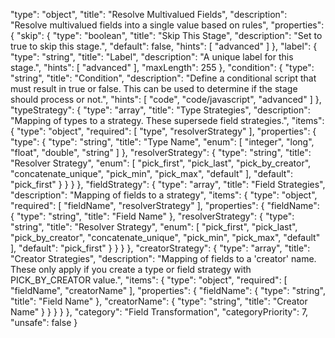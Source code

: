   "type": "object",
  "title": "Resolve Multivalued Fields",
  "description": "Resolve multivalued fields into a single value based on rules",
  "properties": {
    "skip": {
      "type": "boolean",
      "title": "Skip This Stage",
      "description": "Set to true to skip this stage.",
      "default": false,
      "hints": [
        "advanced"
      ]
    },
    "label": {
      "type": "string",
      "title": "Label",
      "description": "A unique label for this stage.",
      "hints": [
        "advanced"
      ],
      "maxLength": 255
    },
    "condition": {
      "type": "string",
      "title": "Condition",
      "description": "Define a conditional script that must result in true or false. This can be used to determine if the stage should process or not.",
      "hints": [
        "code",
        "code/javascript",
        "advanced"
      ]
    },
    "typeStrategy": {
      "type": "array",
      "title": "Type Strategies",
      "description": "Mapping of types to a strategy. These supersede field strategies.",
      "items": {
        "type": "object",
        "required": [
          "type",
          "resolverStrategy"
        ],
        "properties": {
          "type": {
            "type": "string",
            "title": "Type Name",
            "enum": [
              "integer",
              "long",
              "float",
              "double",
              "string"
            ]
          },
          "resolverStrategy": {
            "type": "string",
            "title": "Resolver Strategy",
            "enum": [
              "pick_first",
              "pick_last",
              "pick_by_creator",
              "concatenate_unique",
              "pick_min",
              "pick_max",
              "default"
            ],
            "default": "pick_first"
          }
        }
      }
    },
    "fieldStrategy": {
      "type": "array",
      "title": "Field Strategies",
      "description": "Mapping of fields to a strategy",
      "items": {
        "type": "object",
        "required": [
          "fieldName",
          "resolverStrategy"
        ],
        "properties": {
          "fieldName": {
            "type": "string",
            "title": "Field Name"
          },
          "resolverStrategy": {
            "type": "string",
            "title": "Resolver Strategy",
            "enum": [
              "pick_first",
              "pick_last",
              "pick_by_creator",
              "concatenate_unique",
              "pick_min",
              "pick_max",
              "default"
            ],
            "default": "pick_first"
          }
        }
      }
    },
    "creatorStrategy": {
      "type": "array",
      "title": "Creator Strategies",
      "description": "Mapping of fields to a 'creator' name. These only apply if you create a type or field strategy with PICK_BY_CREATOR value.",
      "items": {
        "type": "object",
        "required": [
          "fieldName",
          "creatorName"
        ],
        "properties": {
          "fieldName": {
            "type": "string",
            "title": "Field Name"
          },
          "creatorName": {
            "type": "string",
            "title": "Creator Name"
          }
        }
      }
    }
  },
  "category": "Field Transformation",
  "categoryPriority": 7,
  "unsafe": false
}
